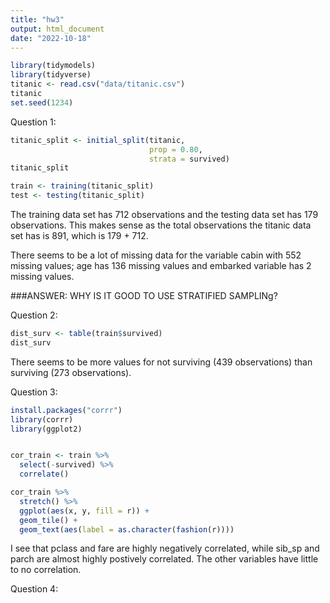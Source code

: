 ```yaml
---
title: "hw3"
output: html_document
date: "2022-10-18"
---
```


```r
library(tidymodels)
library(tidyverse)
titanic <- read.csv("data/titanic.csv")
titanic
set.seed(1234)
```

Question 1:

```r
titanic_split <- initial_split(titanic, 
                               prop = 0.80, 
                               strata = survived)
titanic_split

train <- training(titanic_split)
test <- testing(titanic_split)
```

The training data set has 712 observations and the testing data set has 179 observations. This makes sense as the total observations the titanic data set has is 891, which is 179 + 712.

There seems to be a lot of missing data for the variable cabin with 552 missing values; age has 136 missing values and embarked variable has 2 missing values. 

###ANSWER: WHY IS IT GOOD TO USE STRATIFIED SAMPLINg?

Question 2:

```r
dist_surv <- table(train$survived)
dist_surv
```

There seems to be more values for not surviving (439 observations) than surviving (273 observations).

Question 3:
```r
install.packages("corrr")
library(corrr)
library(ggplot2)


cor_train <- train %>%
  select(-survived) %>%
  correlate()

cor_train %>%
  stretch() %>%
  ggplot(aes(x, y, fill = r)) +
  geom_tile() +
  geom_text(aes(label = as.character(fashion(r))))
```

I see that pclass and fare are highly negatively correlated, while sib_sp and parch are almost highly postively correlated. The other variables have little to no correlation. 

Question 4:
```r

```

